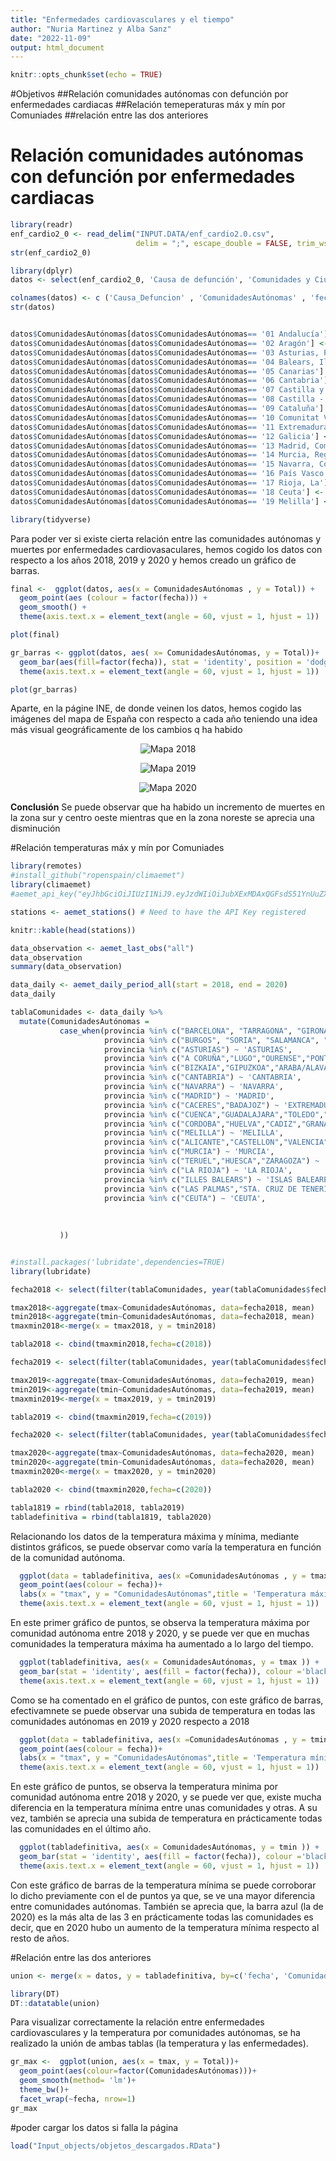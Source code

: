 ```yaml
---
title: "Enfermedades cardiovasculares y el tiempo"
author: "Nuria Martinez y Alba Sanz"
date: "2022-11-09"
output: html_document
---
```


```r
knitr::opts_chunk$set(echo = TRUE)
```
#Objetivos
##Relación comunidades autónomas con defunción por enfermedades cardiacas
##Relación temeperaturas máx y mín por Comuniades
##relación entre las dos anteriores

# Relación comunidades autónomas con defunción por enfermedades cardiacas

```r
library(readr)
enf_cardio2_0 <- read_delim("INPUT.DATA/enf_cardio2.0.csv", 
                            delim = ";", escape_double = FALSE, trim_ws = TRUE)
str(enf_cardio2_0)

library(dplyr)
datos <- select(enf_cardio2_0, 'Causa de defunción', 'Comunidades y Ciudades Autónomas', 'Periodo', 'Total')

colnames(datos) <- c ('Causa_Defuncion' , 'ComunidadesAutónomas' , 'fecha' , 'Total')
str(datos)


datos$ComunidadesAutónomas[datos$ComunidadesAutónomas== '01 Andalucía'] <- 'ANDALUCIA'
datos$ComunidadesAutónomas[datos$ComunidadesAutónomas== '02 Aragón'] <- 'ARAGON'
datos$ComunidadesAutónomas[datos$ComunidadesAutónomas== '03 Asturias, Principado de'] <- 'ASTURIAS'
datos$ComunidadesAutónomas[datos$ComunidadesAutónomas== '04 Balears, Illes'] <- 'ISLAS BALEARES'
datos$ComunidadesAutónomas[datos$ComunidadesAutónomas== '05 Canarias'] <- 'ISLAS CANARIAS'
datos$ComunidadesAutónomas[datos$ComunidadesAutónomas== '06 Cantabria'] <- 'CANTABRIA'
datos$ComunidadesAutónomas[datos$ComunidadesAutónomas== '07 Castilla y León'] <- 'CyL'
datos$ComunidadesAutónomas[datos$ComunidadesAutónomas== '08 Castilla - La Mancha'] <- 'CLM'
datos$ComunidadesAutónomas[datos$ComunidadesAutónomas== '09 Cataluña'] <- 'CATALUÑA'
datos$ComunidadesAutónomas[datos$ComunidadesAutónomas== '10 Comunitat Valenciana'] <- 'VALENCIA'
datos$ComunidadesAutónomas[datos$ComunidadesAutónomas== '11 Extremadura'] <- 'EXTREMADURA'
datos$ComunidadesAutónomas[datos$ComunidadesAutónomas== '12 Galicia'] <- 'GALICIA'
datos$ComunidadesAutónomas[datos$ComunidadesAutónomas== '13 Madrid, Comunidad de'] <- 'MADRID'
datos$ComunidadesAutónomas[datos$ComunidadesAutónomas== '14 Murcia, Región de'] <- 'MURCIA'
datos$ComunidadesAutónomas[datos$ComunidadesAutónomas== '15 Navarra, Comunidad Foral de'] <- 'NAVARRA'
datos$ComunidadesAutónomas[datos$ComunidadesAutónomas== '16 País Vasco'] <- 'PAIS VASCO'
datos$ComunidadesAutónomas[datos$ComunidadesAutónomas== '17 Rioja, La'] <- 'LA RIOJA'
datos$ComunidadesAutónomas[datos$ComunidadesAutónomas== '18 Ceuta'] <- 'CEUTA'
datos$ComunidadesAutónomas[datos$ComunidadesAutónomas== '19 Melilla'] <- 'MELILLA'

library(tidyverse)
```


Para poder ver si existe cierta relación entre las comunidades autónomas y muertes por enfermedades cardiovasaculares, hemos cogido los datos con respecto a los años 2018, 2019 y 2020 y hemos creado un gráfico de barras.

```r

final <-  ggplot(datos, aes(x = ComunidadesAutónomas , y = Total)) +
  geom_point(aes (colour = factor(fecha))) +
  geom_smooth() +
  theme(axis.text.x = element_text(angle = 60, vjust = 1, hjust = 1)) 


```

```r
plot(final)

```

```r
gr_barras <- ggplot(datos, aes( x= ComunidadesAutónomas, y = Total))+
  geom_bar(aes(fill=factor(fecha)), stat = 'identity', position = 'dodge')+
  theme(axis.text.x = element_text(angle = 60, vjust = 1, hjust = 1))
```
```r
plot(gr_barras)

```

Aparte, en la págine INE, de donde veinen los datos, hemos cogido las imágenes del mapa de España con respecto a cada año teniendo una idea más visual geográficamente de los cambios q ha habido

<div>
<p style = 'text-align:center;'>
<img src="./Input_images/mapa2018.png" alt="Mapa 2018">
</p>
</div>
<div>
<p style = 'text-align:center;'>
<img src="./Input_images/mapa2019.png" alt="Mapa 2019">
</p>
</div>
<div>
<p style = 'text-align:center;'>
<img src="./Input_images/mapa2020.png" alt="Mapa 2020">
</p>
</div>



**Conclusión** Se puede observar que ha habido un incremento de muertes en la zona sur y centro oeste mientras que en la zona noreste se aprecia una disminución


#Relación temperaturas máx y mín por Comuniades

```r
library(remotes)
#install_github("ropenspain/climaemet")
library(climaemet)
#aemet_api_key("eyJhbGciOiJIUzI1NiJ9.eyJzdWIiOiJubXExMDAxQGFsdS51YnUuZXMiLCJqdGkiOiJlOWRmMTc0OC05NjcxLTRiMjctODM2OS01NmYxNTZjNjNjYzIiLCJpc3MiOiJBRU1FVCIsImlhdCI6MTY2NjE2NzExNCwidXNlcklkIjoiZTlkZjE3NDgtOTY3MS00YjI3LTgzNjktNTZmMTU2YzYzY2MyIiwicm9sZSI6IiJ9.mIlOZxnREIqfi6hTeh37A_yMnryWyI0NPJzilMMAMmU", install = TRUE)

stations <- aemet_stations() # Need to have the API Key registered

knitr::kable(head(stations))

data_observation <- aemet_last_obs("all")
data_observation
summary(data_observation)

data_daily <- aemet_daily_period_all(start = 2018, end = 2020) 
data_daily

tablaComunidades <- data_daily %>% 
  mutate(ComunidadesAutónomas = 
           case_when(provincia %in% c("BARCELONA", "TARRAGONA", "GIRONA","LLEIDA") ~ 'CATALUÑA', 
                     provincia %in% c("BURGOS", "SORIA", "SALAMANCA", "LEON","AVILA","PALENCIA","SEGOVIA","VALLADOLID","ZAMORA") ~ 'CyL',
                     provincia %in% c("ASTURIAS") ~ 'ASTURIAS',
                     provincia %in% c("A CORUÑA","LUGO","OURENSE","PONTEVEDRA") ~ 'GALICIA',
                     provincia %in% c("BIZKAIA","GIPUZKOA","ARABA/ALAVA") ~ 'PAIS VASCO',
                     provincia %in% c("CANTABRIA") ~ 'CANTABRIA',
                     provincia %in% c("NAVARRA") ~ 'NAVARRA',
                     provincia %in% c("MADRID") ~ 'MADRID',
                     provincia %in% c("CACERES","BADAJOZ") ~ 'EXTREMADURA',
                     provincia %in% c("CUENCA","GUADALAJARA","TOLEDO","CIUDAD REAL","ALBACETE") ~ 'CLM',
                     provincia %in% c("CORDOBA","HUELVA","CADIZ","GRANADA","JAEN","SEVILLA","ALMERIA","MALAGA") ~ 'ANDALUCIA',
                     provincia %in% c("MELILLA") ~ 'MELILLA',
                     provincia %in% c("ALICANTE","CASTELLON","VALENCIA") ~ 'VALENCIA',
                     provincia %in% c("MURCIA") ~ 'MURCIA',
                     provincia %in% c("TERUEL","HUESCA","ZARAGOZA") ~ 'ARAGON',
                     provincia %in% c("LA RIOJA") ~ 'LA RIOJA',
                     provincia %in% c("ILLES BALEARS") ~ 'ISLAS BALEARES',
                     provincia %in% c("LAS PALMAS","STA. CRUZ DE TENERIFE") ~ 'ISLAS CANARIAS',
                     provincia %in% c("CEUTA") ~ 'CEUTA',
                     
                     
                     
           ))


#install.packages('lubridate',dependencies=TRUE)
library(lubridate)

fecha2018 <- select(filter(tablaComunidades, year(tablaComunidades$fecha)==2018 ), ComunidadesAutónomas, fecha,tmax,tmin)

tmax2018<-aggregate(tmax~ComunidadesAutónomas, data=fecha2018, mean)
tmin2018<-aggregate(tmin~ComunidadesAutónomas, data=fecha2018, mean)
tmaxmin2018<-merge(x = tmax2018, y = tmin2018)

tabla2018 <- cbind(tmaxmin2018,fecha=c(2018))

fecha2019 <- select(filter(tablaComunidades, year(tablaComunidades$fecha)==2019 ), ComunidadesAutónomas, fecha,tmax,tmin)

tmax2019<-aggregate(tmax~ComunidadesAutónomas, data=fecha2019, mean)
tmin2019<-aggregate(tmin~ComunidadesAutónomas, data=fecha2019, mean)
tmaxmin2019<-merge(x = tmax2019, y = tmin2019)

tabla2019 <- cbind(tmaxmin2019,fecha=c(2019))

fecha2020 <- select(filter(tablaComunidades, year(tablaComunidades$fecha)==2020 ), ComunidadesAutónomas, fecha,tmax,tmin)

tmax2020<-aggregate(tmax~ComunidadesAutónomas, data=fecha2020, mean)
tmin2020<-aggregate(tmin~ComunidadesAutónomas, data=fecha2020, mean)
tmaxmin2020<-merge(x = tmax2020, y = tmin2020)

tabla2020 <- cbind(tmaxmin2020,fecha=c(2020))

tabla1819 = rbind(tabla2018, tabla2019)
tabladefinitiva = rbind(tabla1819, tabla2020)
```

Relacionando los datos de la temperatura máxima y mínima, mediante distintos gráficos, se puede observar como varía la temperatura en función de la comunidad autónoma.


```r
  ggplot(data = tabladefinitiva, aes(x =ComunidadesAutónomas , y = tmax))+
  geom_point(aes(colour = fecha))+
  labs(x = "tmax", y = "ComunidadesAutónomas",title = 'Temperatura máxima por comunidad autonoma')+
  theme(axis.text.x = element_text(angle = 60, vjust = 1, hjust = 1))
```
En este primer gráfico de puntos, se observa la temperatura máxima por comunidad autónoma entre 2018 y 2020, y se puede ver que en muchas comunidades la temperatura máxima ha aumentado a lo largo del tiempo.

```r
  ggplot(tabladefinitiva, aes(x = ComunidadesAutónomas, y = tmax )) +
  geom_bar(stat = 'identity', aes(fill = factor(fecha)), colour ='black',position = 'dodge') +
  theme(axis.text.x = element_text(angle = 60, vjust = 1, hjust = 1))
```

Como se ha comentado en el gráfico de puntos, con este gráfico de barras, efectivamnete se puede observar una subida de temperatura en todas las comunidades autónomas en 2019 y 2020 respecto a 2018


```r
  ggplot(data = tabladefinitiva, aes(x =ComunidadesAutónomas , y = tmin))+
  geom_point(aes(colour = fecha))+
  labs(x = "tmax", y = "ComunidadesAutónomas",title = 'Temperatura mínima por comunidad autonoma')+
  theme(axis.text.x = element_text(angle = 60, vjust = 1, hjust = 1))
```
En este gráfico de puntos, se observa la temperatura minima por comunidad autónoma entre 2018 y 2020, y se puede ver que, existe mucha diferencia en la temperatura mínima entre unas comunidades y otras. A su vez, también se aprecia una subida de temperatura en prácticamente todas las comunidades en el último año.


```r
  ggplot(tabladefinitiva, aes(x = ComunidadesAutónomas, y = tmin )) +
  geom_bar(stat = 'identity', aes(fill = factor(fecha)), colour ='black',position = 'dodge') +
  theme(axis.text.x = element_text(angle = 60, vjust = 1, hjust = 1))
```
Con este gráfico de barras de la temperatura mínima se puede corroborar lo dicho previamente con el de puntos ya que, se ve una mayor diferencia entre comunidades autónomas. También se aprecia que, la barra azul (la de 2020) es la más alta de las 3 en prácticamente todas las comunidades es decir, que en 2020 hubo un aumento de la temperatura mínima respecto al resto de años.

#Relación entre las dos anteriores

```r
union <- merge(x = datos, y = tabladefinitiva, by=c('fecha', 'ComunidadesAutónomas'))


```


```r
library(DT)
DT::datatable(union)
```



Para visualizar correctamente la relación entre enfermedades cardiovasculares y la temperatura por comunidades autónomas, se ha realizado la unión de ambas tablas (la temperatura y las enfermedades).
```r
gr_max <-  ggplot(union, aes(x = tmax, y = Total))+
  geom_point(aes(colour=factor(ComunidadesAutónomas)))+
  geom_smooth(method= 'lm')+
  theme_bw()+
  facet_wrap(~fecha, nrow=1)
gr_max
```






#poder cargar los datos si falla la página
```r
load("Input_objects/objetos_descargados.RData")
```
